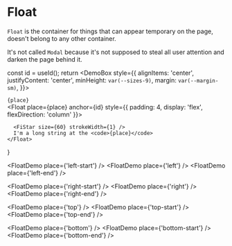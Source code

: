 
# Float

`Float` is the container for things that can appear temporary on the page,
doesn't belong to any other container.

It's not called `Modal` because it's not supposed to steal all user attention
and darken the page behind it.

  const id = useId();
  return <DemoBox style={{
    alignItems: 'center',
    justifyContent: 'center',
    minHeight: `var(--sizes-9)`,
    margin: `var(--margin-sm)`,
  }}>
    <div id={id}><code>{place}</code></div>
    <Float place={place}
           anchor={id}
           style={{
             padding: 4,
             display: 'flex',
             flexDirection: 'column'
           }}>

      <FiStar size={60} strokeWidth={1} />
      I'm a long string at the <code>{place}</code>
    </Float>

  </DemoBox>
}

<FloatDemo place={'left-start'} />
<FloatDemo place={'left'} />
<FloatDemo place={'left-end'} />

<FloatDemo place={'right-start'} />
<FloatDemo place={'right'} />
<FloatDemo place={'right-end'} />

<FloatDemo place={'top'} />
<FloatDemo place={'top-start'} />
<FloatDemo place={'top-end'} />

<FloatDemo place={'bottom'} />
<FloatDemo place={'bottom-start'} />
<FloatDemo place={'bottom-end'} />
